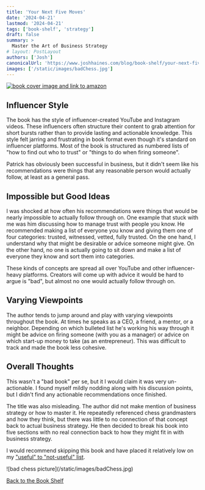 ```yaml
---
title: 'Your Next Five Moves'
date: '2024-04-21'
lastmod: '2024-04-21'
tags: ['book-shelf', 'strategy']
draft: false
summary: >
  Master the Art of Business Strategy
# layout: PostLayout
authors: ['Josh']
canonicalUrl: 'https://www.joshhaines.com/blog/book-shelf/your-next-five-moves'
images: ['/static/images/badChess.jpg']
---
```


<div className="mx-auto w-1/3">
  <a href="https://www.amazon.com/Your-Next-Five-Moves-Business/dp/1982154810">
    <img
      alt="book cover image and link to amazon"
      src="https://m.media-amazon.com/images/I/41Vds+2gouL._SY445_SX342_.jpg"
    />
  </a>
</div>

## Influencer Style

The book has the style of influencer-created YouTube and Instagram videos. These influencers often structure their content to grab attention for short bursts rather than to provide lasting and actionable knowledge. This style felt jarring and frustrating in book format even though it's standard on influencer platforms. Most of the book is structured as numbered lists of "how to find out who to trust" or "things to do when firing someone".

Patrick has obviously been successful in business, but it didn't seem like his recommendations were things that any reasonable person would actually follow, at least as a general pass.

## Impossible but Good Ideas

I was shocked at how often his recommendations were things that would be nearly impossible to actually follow through on. One example that stuck with me was him discussing how to manage trust with people you know. He recommended making a list of everyone you know and giving them one of four categories: trusted, witnessed, vetted, fully trusted. On the one hand, I understand why that might be desirable or advice someone might give. On the other hand, no one is actually going to sit down and make a list of everyone they know and sort them into categories.

These kinds of concepts are spread all over YouTube and other influencer-heavy platforms. Creators will come up with advice it would be hard to argue is "bad", but almost no one would actually follow through on.

## Varying Viewpoints

The author tends to jump around and play with varying viewpoints throughout the book. At times he speaks as a CEO, a friend, a mentor, or a neighbor. Depending on which bulleted list he's working his way through it might be advice on firing someone (with you as a manager) or advice on which start-up money to take (as an entrepreneur). This was difficult to track and made the book less cohesive.

## Overall Thoughts

This wasn't a "bad book" per se, but it I would claim it was very un-actionable. I found myself mildly nodding along with his discussion points, but I didn't find any actionable recommendations once finished.

The title was also misleading. The author did not make mention of business strategy or how to master it. He repeatedly referenced chess grandmasters and how they think, but there was little to no connection of that concept back to actual business strategy. He then decided to break his book into five sections with no real connection back to how they might fit in with business strategy.

I would recommend skipping this book and have placed it relatively low on my ["useful" to "not-useful" list](/blog/book-shelf).

<div className="-mx-2 flex flex-wrap justify-center overflow-hidden xl:-mx-2">
  <div className="my-1 w-full overflow-hidden px-2 xl:my-1 xl:w-3/4 xl:px-2">
    ![bad chess picture](/static/images/badChess.jpg)
  </div>
</div>

[Back to the Book Shelf](/blog/book-shelf)
